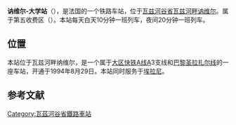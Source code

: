 {{Infobox station
| name          =<!-- 注释出：[[File:RATP.svg|32x32px]] -->讷维尔-大学站<br>{{lang|fr|Gare de Neuville-Université}} 
| type          = [[法国铁路|法国铁路]]
| image = Gare de neuville université.jpg
|image_caption = 车站站舍
| address       = {{FRA}}[[瓦兹河谷省|瓦兹河谷省]][[瓦兹河畔讷维尔|瓦兹河畔讷维尔]]
| latd          = 49
| latm          = 00
| lats          = 51
| latNS         = N
| longd         = 2
| longm         = 04
| longs         = 42
| longEW        = E
| operator = <!-- 注释出：[[File:RATP.svg|32x32px]] -->
| coordinates_display = yes
| iso_region    = FR
| line          = 
* [[大区快铁A线|大区快铁A线]]
| platform      = 2
| tracks        = 2
| elevation = 
| opened        = 1994年8月29日
| rebuilt =
| status = 使用中
| closed        = 
| passengers= 4,800<ref>[http://www.stif.org/IMG/pdf/Presentation_de_la_SNCF_et_de_la_RATP_au_comite_de_ligne_du_RER_A_du_25_juin_2009.pdf Comité de ligne du RER A] {{webarchive|url=https://web.archive.org/web/20160915171503/http://www.stif.org/IMG/pdf/Presentation_de_la_SNCF_et_de_la_RATP_au_comite_de_ligne_du_RER_A_du_25_juin_2009.pdf |date=2016-09-15 }}</ref>
| pass_year= 
| station_type = 客运车站
| connections = 
* [[RATP公交路网|巴黎城市公共交通]]
* [[file:Paris_Noctilien_logo.svg|51x51px]]
| route_map =
| map_locator   = 
| note =
}}

'''讷维尔-大学站'''（{{lang-fr|Gare de Neuville-Université}}），是法国的一个铁路车站，位于[[瓦兹河谷省|瓦兹河谷省]][[瓦兹河畔讷维尔|瓦兹河畔讷维尔]]。属于第五收费区（{{lang-fr|Zone 5}}）。本站每天白天10分钟一班列车，夜间20分钟一班列车。

==位置==
本站位于瓦兹河畔纳维尔，是一个属于[[大区快铁A线|大区快铁A线]]A3支线和[[巴黎圣拉扎尔线|巴黎圣拉扎尔线]]的一座车站，开通于1994年8月29日。本站同时服务于[[埃拉尼|埃拉尼]]。

== 参考文献 ==
{{Reflist}}

{{RER A}}
[[Category:瓦茲河谷省鐵路車站|Category:瓦茲河谷省鐵路車站]]